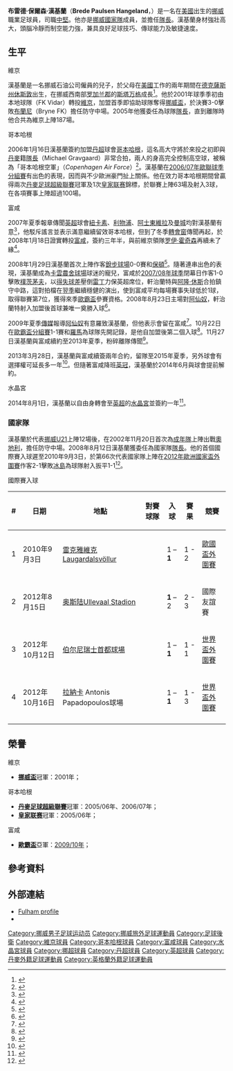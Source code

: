 {{noteta|G1=足球|G2=EPL|G3=FAcup
|T=zh-hans:布雷德·汉格兰德; zh-hk:布雷德·漢基蘭 ;
|1=zh-hans:汉格兰德; zh-hk:漢基蘭 ;
|2=zh-hans:罗伊·霍奇森; zh-hk:萊·鶴臣;
|3=zh-hans:阿隆·休斯; zh-hk:艾朗·曉士;
}}
{{Infobox Football biography 2
| playername          = 布雷德·漢基蘭 <br />''Brede Hangeland''
| image               = 2012-08 Hangeland.jpg
| image_size          = 200
| fullname            = Brede Paulsen Hangeland<ref name="Hugman2010-11 185">{{Cite book
 | editor-first = Barry J.
 | editor-last = Hugman
 | title = The PFA Footballers' Who's Who 2010–11
 | year = 2010
 | publisher = Mainstream Publishing
 | isbn = 9781845966010
 | page = 185 }}</ref>
| birth_date          = {{Birth date and age|1981|6|20|df=y}}<ref name="Hugman2010-11 185"/>
| birth_place         = 美國[[休斯敦|休斯敦]]
| height              = {{height|m=1.99}} <ref>{{cite web |url=http://www.premierleague.com/en-gb/players/profile.html/brede-hangeland |title=Barclays Premier League Player Profile Brede Hangeland |date=2014 |publisher=Premier League |accessdate=13 December 2014 |archive-date=2015-02-13 |archive-url=https://web.archive.org/web/20150213234102/http://www.premierleague.com/en-gb/players/profile.html/brede-hangeland |dead-url=no }}</ref>
|currentclub          = 
| clubnumber          = 
| position            = [[後衛_(足球)|中堅]]
| youthyears1         = 1998–2000 |youthclubs1 = {{tsl|en|FK Vidar||唯達爾}}
| years1              = 2000–2005 |clubs1 = [[維京足球會|維京]]           |caps1 = 114 |goals1 = 6
| years2              = 2006–2008 |clubs2 = [[哥本哈根足球會|哥本哈根]] |caps2 = 63  |goals2 = 3
| years3              = 2008–2014 |clubs3 = [[富勒姆足球俱乐部|富咸]]         |caps3 = 217 |goals3 = 8
| years4              = 2014–2016 |clubs4 = [[水晶宮足球會|水晶宮]]  |caps4 = 21 |goals4 = 2
| nationalyears1      = 2001–2003 |nationalteam1 = [[挪威21歲以下國家足球隊|挪威U21]] |nationalcaps1 = 12 | nationalgoals1 = 0
| nationalyears2      = 2002–2014     |nationalteam2 = [[挪威國家足球隊|挪威]]              |nationalcaps2 = 91 | nationalgoals2 = 4
| club-update         = 2014年11月29日 (六) 13:48 (UTC)
| nationalteam-update = 2013年9月20日
}}
'''布雷德·保爾森·漢基蘭 '''（'''Brede Paulsen Hangeland'''，{{bd|1981年|6月20日|catidx=Hangeland, Brede}}）是一名在[[美國|美國]]出生的[[挪威|挪威]]職業足球員，司職[[後衛_(足球)|中堅]]。他亦是[[挪威國家足球隊|挪威國家隊]]成員，並擔任[[隊長_(足球)|隊長]]。漢基蘭身材強壯高大，頭腦冷靜而制空能力強，兼具良好足球技巧、傳球能力及敏捷速度。

==生平==
;維京
漢基蘭是一名挪威石油公司僱員的兒子，於父母在[[美國|美國]]工作的兩年期間在[[德克薩斯州|德克薩斯州]][[休斯敦|休斯敦]]出生，在挪威西南部[[罗加兰郡|罗加兰郡]]的[[斯塔万格|斯塔万格]]成長<ref>{{cite news |language=en |url=http://www.guardian.co.uk/football/2008/dec/20/brede-hangeland-fulham-interview |work=''guardian.co.uk'' |title=Hangeland vows to stay at Fulham in the long term |date=20 December 2008 |accessdate=26 April 2010 |archive-date=2009-02-07 |archive-url=https://web.archive.org/web/20090207232433/http://www.guardian.co.uk/football/2008/dec/20/brede-hangeland-fulham-interview |dead-url=no }}</ref>。他於2001年球季季初由本地球隊{{tsl|en|FK Vidar||唯達爾}}（FK Vidar）轉投[[維京足球會|維京]]，加盟首季即協助球隊奪得[[挪威盃|挪威盃]]，於決賽3-0擊敗[[拜尼足球會|布蘭尼]]（Bryne FK）擔任防守中場。2005年他獲委任為球隊[[隊長_(足球)|隊長]]，直到離隊時他合共為維京上陣187場。

;哥本哈根
2006年1月16日漢基蘭簽約加盟[[丹超|丹超]]球會[[哥本哈根足球會|哥本哈根]]，這名高大守將於來投之初即與[[丹麥|丹麥]]籍[[隊長_(足球)|隊長]]{{tsl|en|Michael Gravgaard|米歇尔·格拉夫加德}}（Michael Gravgaard）非常合拍，兩人的身高完全控制高空球，被稱為「哥本哈根空軍」（''Copenhagen Air Force''）<ref>{{cite web |language=da |url=http://ekstrabladet.dk/sport/fodbold/dansk_fodbold/superligaen/fc_koebenhavn/article278601.ece |title=Guldregn over FC København |accessdate=2011-02-05 |date=2007-10-04 |publisher=''ekstrabladet.dk'' |archive-date=2012-03-08 |archive-url=https://web.archive.org/web/20120308190933/http://ekstrabladet.dk/sport/fodbold/dansk_fodbold/superligaen/fc_koebenhavn/article278601.ece |dead-url=no }}</ref>。漢基蘭在[[2006/07赛季欧洲冠军联赛#分組賽|2006/07年歐聯球季分組賽]]有出色的表現，因而與不少歐洲豪門扯上關係。他在效力哥本哈根期間曾贏得兩次[[丹麥足球超級聯賽|丹麥足球超級聯賽]]冠軍及1次[[皇家联赛|皇家联赛]]錦標，於聯賽上陣63場及射入3球，在各項賽事上陣超過100場。

;富咸
2007年夏季報章傳聞[[英超|英超]]球會[[纽卡斯尔联足球俱乐部|紐卡素]]、[[利物浦足球俱乐部|利物浦]]、[[阿士東維拉足球會|阿士東維拉]]及[[曼彻斯特城足球俱乐部|曼城]]均對漢基蘭有意<ref>{{cite web |language=da |url=http://www.bold.dk/nyt/index.php?vis=70706 |title=Avis: Hangeland på vej til England |accessdate=2011-02-05 |date=2007-07-09 |publisher=''bold.dk'' |archive-date=2007-09-28 |archive-url=https://web.archive.org/web/20070928195549/http://www.bold.dk/nyt/index.php?vis=70706 |dead-url=no }}</ref>，他駁斥謠言並表示滿意繼續留效哥本哈根，但到了冬季[[轉會窗|轉會窗]]傳聞再起，於2008年1月18日證實轉投[[富勒姆足球俱乐部|富咸]]，簽約三年半，與前維京領隊[[罗伊·霍奇森|罗伊·霍奇森]]再續未了緣<ref>{{cite news |language=en |url=http://news.bbc.co.uk/sport2/hi/football/teams/f/fulham/7195833.stm |title=Hangeland completes Fulham switch |publisher=''[[BBC_Sport|BBC Sport]]'' |date=2008-01-18 |accessdate=2011-02-05 |archive-date=2013-12-03 |archive-url=https://web.archive.org/web/20131203043505/http://news.bbc.co.uk/sport2/hi/football/teams/f/fulham/7195833.stm |dead-url=no }}</ref>。

2008年1月29日漢基蘭首次上陣作客[[銳步球場|銳步球場]]0-0賽和[[博尔顿足球俱乐部|保頓]]<ref>{{cite news |language=en |url=http://news.bbc.co.uk/sport2/hi/football/eng_prem/7210575.stm |title=Bolton 0-0 Fulham |publisher=''[[BBC_Sport|BBC Sport]]'' |date=2008-01-29 |accessdate=2011-02-05 |archive-date=2020-11-29 |archive-url=https://web.archive.org/web/20201129055249/http://news.bbc.co.uk/sport2/hi/football/eng_prem/7210575.stm |dead-url=no }}</ref>。隨著連串出色的表現，漢基蘭成為[[卡雲農舍球場|卡雲農舍球場]]球迷的寵兒，富咸於[[2007年至2008年英格蘭超級聯賽|2007/08年球季]]閉幕日作客1-0擊敗[[朴茨茅斯足球俱乐部|樸茨茅夫]]，以[[得失球差|得失球差]]壓倒[[雷丁足球俱乐部|雷丁]]力保英超席位，軒治蘭特與[[阿隆·休斯|阿隆·休斯]]合拍鎮守中路，這對拍檔在[[2008年至2009年英格蘭超級聯賽|翌季]]繼續穩健的演出，使到富咸平均每場賽事失球低於1球，取得聯賽第7位，獲得來季[[2009/10賽季歐洲聯賽#外圍賽第三圈|歐霸盃]]參賽資格。2008年8月23日主場對[[阿森纳足球俱乐部|阿仙奴]]，軒治蘭特射入加盟後首球兼唯一奠勝入球<ref>{{cite news |language=en |url=http://news.bbc.co.uk/sport2/hi/football/eng_prem/7565059.stm |title=Fulham 1-0 Arsenal |publisher=''[[BBC_Sport|BBC Sport]]'' |date=2008-08-23 |accessdate=2011-02-05 |archive-date=2020-10-25 |archive-url=https://web.archive.org/web/20201025002903/http://news.bbc.co.uk/sport2/hi/football/eng_prem/7565059.stm |dead-url=no }}</ref>。

2009年夏季[[傳媒|傳媒]]報導[[阿森纳足球俱乐部|阿仙奴]]有意羅致漢基蘭，但他表示會留在富咸<ref>{{cite news |language=en |title=Arsenal target Brede Hangeland remains committed to Fulham |url=http://www.goal.com/en-india/news/105/main/2009/08/13/1437900/arsenal-target-brede-hangeland-remains-committed-to-fulham |accessdate=16 August 2009 |publisher=''Goal.com'' |date=13 August 2009 |archive-date=2009-08-16 |archive-url=https://web.archive.org/web/20090816181023/http://www.goal.com/en-india/news/105/main/2009/08/13/1437900/arsenal-target-brede-hangeland-remains-committed-to-fulham |dead-url=no }}</ref>。10月22日在[[2009/10賽季歐洲聯賽#分組賽|歐霸盃分組賽]]1-1賽和[[羅馬足球俱樂部|羅馬]]為球隊先開記錄，是他自加盟後第二個入球<ref>{{cite news |language=en |url=http://www.uefa.com/uefaeuropaleague/matches/season=2010/round=2000037/match=2000819/postmatch/report/index.html |title=Andreolli saves Roma at the last |publisher=[[UEFA|''uefa.com'']] |date=2009-10-23 |accessdate=2011-02-05}}</ref>。11月27日漢基蘭與富咸續約至2013年夏季，粉碎離隊傳聞<ref>{{cite news |language=en |url=http://www.skysports.com/story/0,19528,11095_5724181,00.html |title=Hangeland commits to Fulham |publisher=''Sky Sports'' |date=2009-11-27 |accessdate=2011-02-05 |archive-date=2016-03-09 |archive-url=https://web.archive.org/web/20160309135104/http://www.skysports.com/story/0,19528,11095_5724181,00.html |dead-url=no }}</ref>。

2013年3月28日，漢基蘭與富咸續簽兩年合約，留隊至2015年夏季，另外球會有選擇權可延長多一年<ref>{{cite news |language=en |url=http://www.bbc.co.uk/sport/0/football/21972240 |title=Fulham captain Brede Hangeland signs contract extension |publisher=''[[BBC_Sport|BBC Sport]]'' |date=2013-03-28 |accessdate=2013-05-26 |archive-date=2013-11-11 |archive-url=https://web.archive.org/web/20131111075858/http://www.bbc.co.uk/sport/0/football/21972240 |dead-url=no }}</ref>。但隨著富咸降班[[英冠|英冠]]，漢基蘭於2014年6月與球會提前解約。

;水晶宮
2014年8月1日，漢基蘭以自由身轉會至[[英超|英超]]的[[水晶宮足球會|水晶宮]]並簽約一年<ref>{{cite news |language=en |url=http://www.bbc.com/sport/0/football/28602243 |title=Brede Hangeland: Crystal Palace sign ex-Fulham defender |publisher=''[[BBC_Sport|BBC Sport]]'' |date=2014-08-01 |accessdate=2014-11-29 |archive-date=2015-08-30 |archive-url=https://web.archive.org/web/20150830090311/http://www.bbc.com/sport/0/football/28602243 |dead-url=no }}</ref>。

===國家隊===
漢基蘭於代表[[挪威21歲以下國家足球隊|挪威U21]]上陣12場後，在2002年11月20日首次為[[挪威國家足球隊|成年隊]]上陣出戰[[奧地利國家足球隊|奧地利]]，擔任防守中場。2008年8月12日漢基蘭獲委任為國家隊[[隊長_(足球)|隊長]]。他的首個國際賽入球遲至2010年9月3日，於第66次代表國家隊上陣在[[2012年歐洲國家盃外圍賽|2012年歐洲國家盃外圍賽]]作客2-1擊敗[[冰島國家足球隊|冰島]]為球隊射入扳平1-1<ref>{{cite web |title=Brede Hangeland on LANDSLAGET |url=http://www.home.no/greenriver/players/hangeland.html |work=home.no/greenriver |accessdate=3 September 2010 |archive-date=2012-06-12 |archive-url=https://web.archive.org/web/20120612180505/http://www.home.no/greenriver/players/hangeland.html |dead-url=no }}</ref>。

;國際賽入球
{| class="wikitable"
! # !! 日期 !! 地點 !! 對賽球隊 !! 入球 !! 賽果 !! 競賽
|-
| 1 || 2010年9月3日 || [[雷克雅維克|雷克雅維克]]Laugardalsvöllur || {{fb|ISL}} || 1 – '''1''' ||  1 - 2  || [[2012年歐洲國家盃外圍賽H組#Iceland_v_Norway|歐國盃外圍賽]]
|-
| 2 || 2012年8月15日 || [[奥斯陆|奥斯陆]][[w:en:Ullevaal_Stadion|Ullevaal Stadion]] || {{fb|GRE}} ||'''1''' – 2 ||  2 - 3  || 國際友誼賽
|-
| 3 || 2012年10月12日 || [[伯尔尼|伯尔尼]][[瑞士首都球場|瑞士首都球場]]||{{fb|SUI}} ||  1 – '''1''' ||  1 - 1  || [[2014年世界盃外圍賽歐洲區E組#Switzerland_v_Norway|世界盃外圍賽]]
|-
| 4 || 2012年10月16日 || [[拉納卡|拉納卡]] Antonis Papadopoulos球場 ||{{fb|CYP}} ||  1 – '''1''' ||  1 - 3  || [[2014年世界盃外圍賽歐洲區E組#Cyprus_v_Norway|世界盃外圍賽]]
|-
|}

== 榮譽 ==
;維京
*'''[[挪威盃|挪威盃]]'''冠軍：2001年；

;哥本哈根
*'''[[丹麥足球超級聯賽|丹麥足球超級聯賽]]'''冠軍：2005/06年、2006/07年；
*'''[[皇家联赛|皇家联赛]]'''冠軍：2005/06年；

;富咸
*'''[[欧足联欧洲联赛|歐霸盃]]'''亞軍：[[2009/10賽季歐洲聯賽|2009/10年]]；

== 參考資料 ==
{{reflist}}

== 外部連結 ==
*[https://web.archive.org/web/20080731034137/http://www.fulhamfc.com/MatchAndTeam/PlayerProfiles/ProfileDetails/BredeHangeland.aspx Fulham profile]
*{{soccerbase|id=28193|name=布雷德·漢基蘭}}

{{Authority control}}
{{DEFAULTSORT:Hangeland, Brede}}
[[Category:挪威男子足球运动员|Category:挪威男子足球运动员]]
[[Category:挪威旅外足球運動員|Category:挪威旅外足球運動員]]
[[Category:足球後衛|Category:足球後衛]]
[[Category:維京球員|Category:維京球員]]
[[Category:哥本哈根球員|Category:哥本哈根球員]]
[[Category:富咸球員|Category:富咸球員]]
[[Category:水晶宮球員|Category:水晶宮球員]]
[[Category:挪超球員|Category:挪超球員]]
[[Category:丹超球員|Category:丹超球員]]
[[Category:英超球員|Category:英超球員]]
[[Category:丹麥外籍足球運動員|Category:丹麥外籍足球運動員]]
[[Category:英格蘭外籍足球運動員|Category:英格蘭外籍足球運動員]]